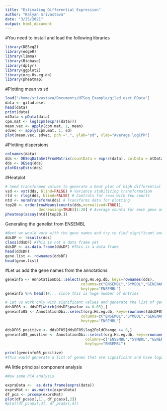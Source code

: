 ```yaml
---
title: "Estimating Differential Expression"
author: "Kalyan Srivastava"
date: "3/25/2021"
output: html_document
---
```

#You need to install and load the following libraries
```r
library(DESeq2)
library(edgeR)
library(limma)
library(Biobase)
library(dplyr)
library(ggplot2)
library(org.Hs.eg.db)
library(pheatmap)
```
#Plotting mean vs sd
```r
load("/home/srivastava/Documents/HTSeq_Example/gilad_eset.RData")
data <- gilad.eset
head(data)
print(data)
mtData <-pData(data)
cpm.mat <- log(cpm(exprs(data)))
mean.vec <- apply(cpm.mat, 1, mean)
sdvec <- apply(cpm.mat, 1, sd)
plot(mean.vec, sdvec, pch =".", ylab="sd", xlab="Average logCPM")
```
#Plotting dispersions
```r
colnames(data)
dds <- DESeqDataSetFromMatrix(countData = exprs(data), colData = mtData, design = ~gender)
dds <- DESeq(dds)
plotDispEsts(dds)

```
#Heatplot
```r
# need transformed values to generate a heat plot of high differential expression
vsd <- vst(dds, blind=FALSE) # Variance stabilizing transformation
rld <- rlog(dds, blind=FALSE) # Controls for rows with few counts
ntd <- normTransform(dds) # Transforms data for plotting
top20 <- order(rowMeans(counts(dds,normalized=TRUE)),
               decreasing=TRUE)[1:20] # Average counts for each gene and Select top 20 most abundant genes
pheatmap(assay(ntd)[top20,])

```
Generaling the genelist from ENSEMBL
```r

#Next we would work with the gene names and try to find significant and positive log fold genes
ddsDF <- results(dds)
class(ddsDF) #This is not a data frame yet
ddsDF <- as.data.frame(ddsDF) #This is a data frame
head(ddsDF)
gene.list <- rownames(ddsDF)
head(gene.list)
```
#Let us add the gene names from the annotations
```r
geneinfo <- AnnotationDbi::select(org.Hs.eg.db, keys=rownames(dds),
                                  columns=c("ENSEMBL","SYMBOL","GENENAME"), 
                                  keytype="ENSEMBL")
geneinfo %>% head()#... since this is huge number of entries

# Let us work only with significant values and generate the list of genes that are significant
ddsDF05 <- ddsDF[which(ddsDF$pvalue <= 0.05),]
geneinfo05 <- AnnotationDbi::select(org.Hs.eg.db, keys=rownames(ddsDF05),
                                  columns=c("ENSEMBL","SYMBOL","GENENAME"), 
                                  keytype="ENSEMBL")

ddsDF05_positive <- ddsDF05[ddsDF05$log2FoldChange >= 0,]
geneinfo05_positive <- AnnotationDbi::select(org.Hs.eg.db, keys=rownames(ddsDF05_positive),
                                    columns=c("ENSEMBL","SYMBOL","GENENAME"), 
                                    keytype="ENSEMBL")

print(geneinfo05_positive)
#This would generate a list of genes that are significant and have log2fold change as positive
```
#A little principal component analysis
```r

#Now some PCA analysis

exprsData <-  as.data.frame(exprs(data))
exprsMat <- as.matrix(exprsData)
df_pca <- prcomp(exprsMat)
plot(df_pca$x[,1], df_pca$x[,2])
#plot(df_pca$x[,3], df_pca$x[,4])

```